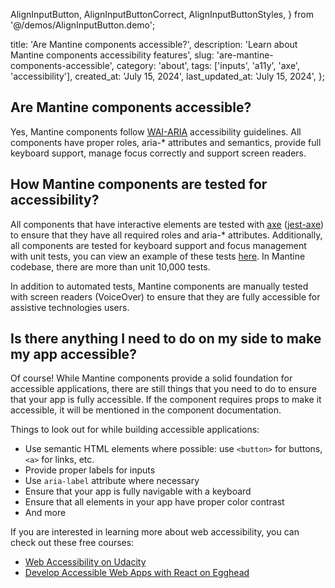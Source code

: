   AlignInputButton,
  AlignInputButtonCorrect,
  AlignInputButtonStyles,
} from '@/demos/AlignInputButton.demo';

  title: 'Are Mantine components accessible?',
  description:
    'Learn about Mantine components accessibility features',
  slug: 'are-mantine-components-accessible',
  category: 'about',
  tags: ['inputs', 'a11y', 'axe', 'accessibility'],
  created_at: 'July 15, 2024',
  last_updated_at: 'July 15, 2024',
};


## Are Mantine components accessible?

Yes, Mantine components follow [WAI-ARIA](https://www.w3.org/WAI/standards-guidelines/aria/)
accessibility guidelines. All components have proper roles, aria-\* attributes and semantics,
provide full keyboard support, manage focus correctly and support screen readers.

## How Mantine components are tested for accessibility?

All components that have interactive elements are tested with [axe](https://www.deque.com/axe/)
([jest-axe](https://www.npmjs.com/package/jest-axe)) to ensure that they have all required
roles and aria-\* attributes. Additionally, all components are tested for keyboard support
and focus management with unit tests, you can view an example of these tests [here](https://github.com/mantinedev/mantine/blob/master/packages/%40mantine/core/src/components/Tabs/Tabs.test.tsx).
In Mantine codebase, there are more than unit 10,000 tests.

In addition to automated tests, Mantine components are manually tested with screen readers
(VoiceOver) to ensure that they are fully accessible for assistive technologies users.

## Is there anything I need to do on my side to make my app accessible?

Of course! While Mantine components provide a solid foundation for accessible applications,
there are still things that you need to do to ensure that your app is fully accessible.
If the component requires props to make it accessible, it will be mentioned in the component
documentation.

Things to look out for while building accessible applications:

- Use semantic HTML elements where possible: use `<button>` for buttons, `<a>` for links, etc.
- Provide proper labels for inputs
- Use `aria-label` attribute where necessary
- Ensure that your app is fully navigable with a keyboard
- Ensure that all elements in your app have proper color contrast
- And more

If you are interested in learning more about web accessibility, you can check out these
free courses:

- [Web Accessibility on Udacity](https://www.udacity.com/course/web-accessibility--ud891)
- [Develop Accessible Web Apps with React on Egghead](https://egghead.io/courses/develop-accessible-web-apps-with-react)
